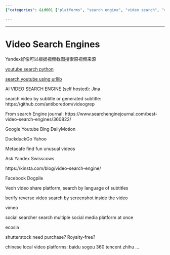 ```yaml
---
{"categories": &id001 ["platforms", "search engine", "video search", "video sources"], "category": "Video Search", "date": "2023-12-22 23:52:59", "description": "This article explores various video search methods, including Yandex's reverse image search for videos, Python libraries for YouTube searches, and self-hosted AI engines like Jina. It also provides additional resources on search engines with video functionality.", "tags": *id001, "title": "Video Search Engines"}

---
```


------

# Video Search Engines

Yandex好像可以根据视频截图搜索原视频来源

[youtube search python](https://github.com/alexmercerind/youtube-search-python)

[search youtube using urllib](https://codefather.tech/blog/youtube-search-python/)

AI VIDEO SEARCH ENGINE (self hosted):
Jina

search video by subtitle or generated subtitle:
https://github.com/antiboredom/videogrep

From search Engine journal:
https://www.searchenginejournal.com/best-video-search-engines/360822/

Google Youtube Bing 
DailyMotion 

DuckduckGo Yahoo 

Metacafe
find fun unusual videos

Ask Yandex Swisscows

https://kinsta.com/blog/video-search-engine/

Facebook Dogpile

 Veoh
video share platform, search by language of subtitles

berify
reverse video search by screenshot inside the video

vimeo

social searcher
search multiple social media platform at once

ecosia

shutterstock
need purchase? Royalty-free?

chinese local video platforms:
baidu sogou 360 tencent  zhihu ...

